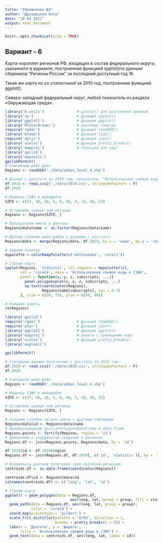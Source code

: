---
title: "Упражнение №4"
author: "Дроздецкая Анна"
date: "10 04 2021"
output: html_document
---

```{r setup, include=FALSE}
knitr::opts_chunk$set(echo = TRUE)
```

## Вариант - 6

Карта-хороплет регионов РФ, входящих в состав федерального округа, указанного в варианте, построенная функцией spplot()по данным сборников “Регионы России” за последний доступный год 16.

Такая же карта но со статистикой за 2010 год, построенная функцией ggplot().

Северо-западный федеральный округ, любой показатель из раздела «Окружающая среда».

```{r, warning=F, message=F}
library('R.utils')               # gunzip() для распаковки архивов 
library('sp')                    # функция spplot()
library('ggplot2')               # функция ggplot()
library('RColorBrewer')          # цветовые палитры
require('rgdal')                 # функция readOGR()
library('broom')                 # функция tidy()
require('dplyr')                 # функция join()
library('scales')                # функция pretty_breaks()
library('mapproj')               # проекции для карт
library('gpclib')
library('maptools')
gpclibPermit()
# Считываем шейп файл
Regions <- readOGR("./data/admin_level_4.shp")

# Данные с росстата за 2010 год, показатель: "Использованеи свежей воды", СЗФО
df.2010 <- read.csv2('./data/2010.csv', stringsAsFactors = F)
df.2010

# Индексы СЗФО в шейпфайле
SZFO <- c(27, 38, 28, 6, 8, 48, 3, 10, 46, 52)

# Оставляем нужные нам регионы
Regions <- Regions[SZFO, ]

# Преобразуем имена в факторы
Regions@data$name <- as.factor(Regions@data$name)

# Делаем слияние шейп-файла с данными с росстата
Regions@data <- merge(Regions@data, df.2010, by.x = 'name', by.y = 'region', sort = FALSE)

# Задаём палитру
mypalette <-colorRampPalette(c('whitesmoke', 'coral3'))

# Строим карту
spplot(Regions, 'statistic', col.regions = mypalette(16),
       col = 'coral4', main = 'Использованеи свежей воды в СЗФО',
       panel = function(x, y, z, subscripts, ...){
         panel.polygonsplot(x, y, z, subscripts, ...)
         sp.text(coordinates(Regions),
                 Regions$name[subscripts], cex = 0.7)
       }, xlim = c(10, 75), ylim = c(50, 80))

# Очищаем память
rm(Regions)
```


```{r}
library('gpclib')
require('rgdal')                 # функция readOGR()
require('plyr')                  # функция join()
library('ggplot2')               # функция ggplot()
library('mapproj')               # работа с проекциями карт
library('scales')                # функция pretty_breaks()
library('maptools')

gpclibPermit()

# Считываем данные полученные с росстата за 2019 год
df.2019 <- read.csv2('./data/2019.csv', stringsAsFactors = F)
df.2019

# Считываем шейп-файл
Regions <- readOGR('./data/admin_level_4.shp')

# Индексы СЗФО в шейпфайле
SZFO <- c(27, 38, 28, 6, 8, 48, 3, 10, 46, 52)

# Оставляем нужные нам регионы
Regions <- Regions[SZFO, ]

# Создаем столбец id для связи с другими таблицами
Regions@data$id <- Regions@data$name
# Преобразовываем SpatialPolygonsDataFrame в data.frame
Regions.points <- fortify(Regions, region = 'id')
# Добавляем к координатам сведения о регионах
Regions.df <- join(Regions.points, Regions@data, by = 'id')

df.2019$id <- df.2019$region
Regions.df <- join(Regions.df, df.2019[, c('id', 'statistic')], by = 'id')

# Координаты центров полигонов (для подписей регионов)
centroids.df <- as.data.frame(coordinates(Regions))

centroids.df$id <- Regions@data$id
colnames(centroids.df) <- c('long', 'lat', 'id')

# Строим карту
ggplot() + geom_polygon(data = Regions.df,
                              aes(long, lat, group = group, fill = statistic)) +
  geom_path(data = Regions.df, aes(long, lat, group = group),
            color = 'coral4') +
  coord_map(projection = 'gilbert') +
  scale_fill_distiller(palette = 'OrRd', direction = 1,
                       breaks = pretty_breaks(n = 5)) +
  labs(x = 'Долгота', y = 'Широта',
       title = 'Использованеи свежей воды в СЗФО') +
  geom_text(data = centroids.df, aes(long, lat, label = id))
```

